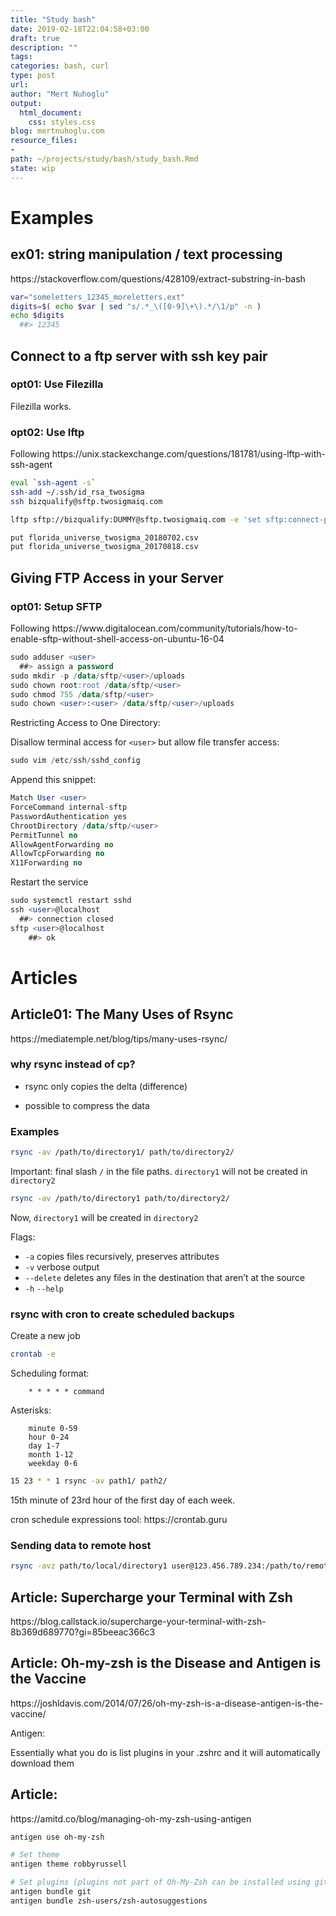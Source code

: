```yaml
---
title: "Study bash"
date: 2019-02-18T22:04:58+03:00 
draft: true
description: ""
tags:
categories: bash, curl
type: post
url:
author: "Mert Nuhoglu"
output:
  html_document:
    css: styles.css
blog: mertnuhoglu.com
resource_files:
- 
path: ~/projects/study/bash/study_bash.Rmd
state: wip
---
```


# Examples

## ex01: string manipulation / text processing

https://stackoverflow.com/questions/428109/extract-substring-in-bash

``` bash
var="someletters_12345_moreletters.ext"
digits=$( echo $var | sed "s/.*_\([0-9]\+\).*/\1/p" -n )
echo $digits
  ##> 12345
``` 

## Connect to a ftp server with ssh key pair

### opt01: Use Filezilla 

Filezilla works.

### opt02: Use lftp 

Following https://unix.stackexchange.com/questions/181781/using-lftp-with-ssh-agent

``` bash
eval `ssh-agent -s`
ssh-add ~/.ssh/id_rsa_twosigma
ssh bizqualify@sftp.twosigmaiq.com
``` 

``` bash
lftp sftp://bizqualify:DUMMY@sftp.twosigmaiq.com -e 'set sftp:connect-program "ssh -a -x -i /home/ubuntu/.ssh/id_rsa_twosigma"'
``` 

``` bash
put florida_universe_twosigma_20180702.csv
put florida_universe_twosigma_20170818.csv
``` 

## Giving FTP Access in your Server

### opt01: Setup SFTP

Following https://www.digitalocean.com/community/tutorials/how-to-enable-sftp-without-shell-access-on-ubuntu-16-04

``` sql
sudo adduser <user>
  ##> assign a password
sudo mkdir -p /data/sftp/<user>/uploads
sudo chown root:root /data/sftp/<user>
sudo chmod 755 /data/sftp/<user>
sudo chown <user>:<user> /data/sftp/<user>/uploads
``` 

Restricting Access to One Directory:

Disallow terminal access for `<user>` but allow file transfer access:

``` sql
sudo vim /etc/ssh/sshd_config
``` 

Append this snippet:

``` sql
Match User <user>
ForceCommand internal-sftp
PasswordAuthentication yes
ChrootDirectory /data/sftp/<user>
PermitTunnel no
AllowAgentForwarding no
AllowTcpForwarding no
X11Forwarding no
``` 

Restart the service

``` sql
sudo systemctl restart sshd
ssh <user>@localhost
  ##> connection closed
sftp <user>@localhost
	##> ok
``` 

# Articles

## Article01: The Many Uses of Rsync

https://mediatemple.net/blog/tips/many-uses-rsync/

### why rsync instead of cp?

- rsync only copies the delta (difference)

- possible to compress the data 

### Examples

``` bash
rsync -av /path/to/directory1/ path/to/directory2/
``` 

Important: final slash `/` in the file paths. `directory1` will not be created in `directory2`

``` bash
rsync -av /path/to/directory1 path/to/directory2/
``` 

Now, `directory1` will be created in `directory2`

Flags:

- `-a` copies files recursively, preserves attributes
- `-v` verbose output
- `--delete` deletes any files in the destination that aren't at the source
- `-h` `--help`

### rsync with cron to create scheduled backups

Create a new job

``` bash
crontab -e
``` 

Scheduling format:

		* * * * * command

Asterisks:

		minute 0-59
		hour 0-24
		day 1-7
		month 1-12
		weekday 0-6

``` bash
15 23 * * 1 rsync -av path1/ path2/
``` 

15th minute of 23rd hour of the first day of each week.

cron schedule expressions tool: https://crontab.guru

### Sending data to remote host

``` bash
rsync -avz path/to/local/directory1 user@123.456.789.234:/path/to/remote/directory2/ 
``` 

## Article: Supercharge your Terminal with Zsh

https://blog.callstack.io/supercharge-your-terminal-with-zsh-8b369d689770?gi=85beeac366c3

## Article: Oh-my-zsh is the Disease and Antigen is the Vaccine

https://joshldavis.com/2014/07/26/oh-my-zsh-is-a-disease-antigen-is-the-vaccine/

Antigen:

Essentially what you do is list plugins in your .zshrc and it will automatically download them

## Article:

https://amitd.co/blog/managing-oh-my-zsh-using-antigen

``` bash
antigen use oh-my-zsh

# Set theme
antigen theme robbyrussell

# Set plugins (plugins not part of Oh-My-Zsh can be installed using githubusername/repo)
antigen bundle git
antigen bundle zsh-users/zsh-autosuggestions
``` 


